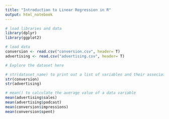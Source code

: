 ```yaml
---
title: "Introduction to Linear Regression in R"
output: html_notebook
---
```


```r
# load libraries and data
library(dplyr)
library(ggplot2)

# load data
conversion <- read.csv("conversion.csv", header= T)
advertising <- read.csv("advertising.csv", header= T)
```


```r
# Explore the dataset here

# str(dataset_name) to print out a list of variables and their associated datatypes
str(conversion)
str(advertising)

# mean() to calculate the average value of a data variable
mean(advertising$sales)
mean(advertising$podcast)
mean(conversion$impressions)
mean(conversion$spent)
```